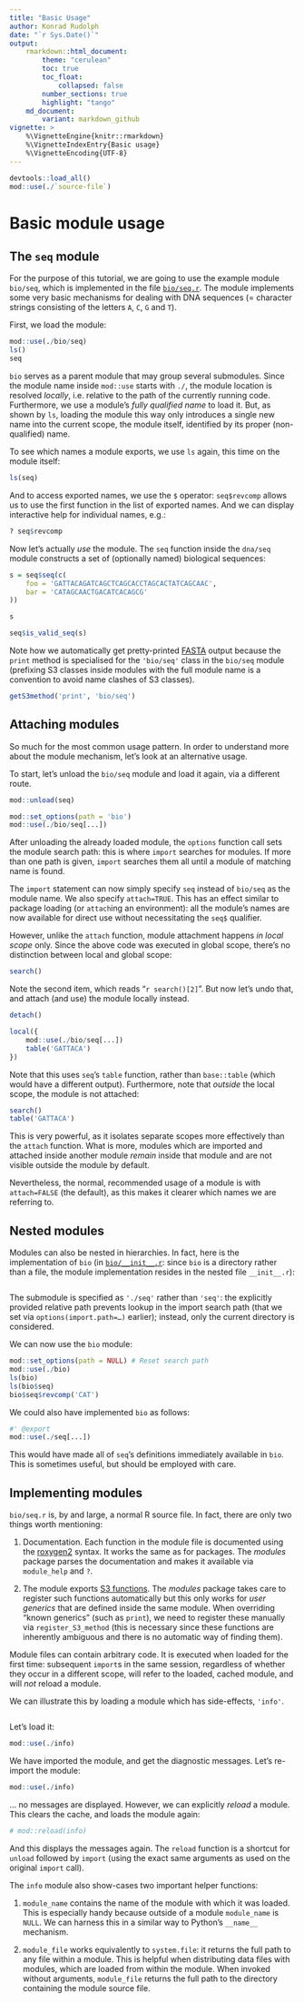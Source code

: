 ```yaml
---
title: "Basic Usage"
author: Konrad Rudolph
date: "`r Sys.Date()`"
output:
    rmarkdown::html_document:
        theme: "cerulean"
        toc: true
        toc_float:
            collapsed: false
        number_sections: true
        highlight: "tango"
    md_document:
        variant: markdown_github
vignette: >
    %\VignetteEngine{knitr::rmarkdown}
    %\VignetteIndexEntry{Basic usage}
    %\VignetteEncoding{UTF-8}
---
```

```r
devtools::load_all()
mod::use(./`source-file`)
```

# Basic module usage

## The `seq` module

For the purpose of this tutorial, we are going to use the example module
`bio/seq`, which is implemented in the file [`bio/seq.r`](bio/seq.r). The module
implements some very basic mechanisms for dealing with DNA sequences (=
character strings consisting of the letters `A`, `C`, `G` and `T`).

First, we load the module:

```r
mod::use(./bio/seq)
ls()
seq
```

`bio` serves as a parent module that may group several submodules. Since the
module name inside `mod::use` starts with `./`, the module location is resolved
*locally*, i.e. relative to the path of the currently running code. Furthermore,
we use a module’s *fully qualified name* to load it. But, as shown by `ls`,
loading the module this way only introduces a single new name into the current
scope, the module itself, identified by its proper (non-qualified) name.

To see which names a module exports, we use `ls` again, this time on the module
itself:

```r
ls(seq)
```

And to access exported names, we use the `$` operator: `seq$revcomp` allows us
to use the first function in the list of exported names. And we can display
interactive help for individual names, e.g.:

```r
? seq$revcomp
```

Now let’s actually *use* the module. The `seq` function inside the `dna/seq`
module constructs a set of (optionally named) biological sequences:

```r
s = seq$seq(c(
    foo = 'GATTACAGATCAGCTCAGCACCTAGCACTATCAGCAAC',
    bar = 'CATAGCAACTGACATCACAGCG'
))

s

seq$is_valid_seq(s)
```

Note how we automatically get pretty-printed
[FASTA](http://en.wikipedia.org/wiki/FASTA_format) output because the
`print` method is specialised for the `'bio/seq'` class in the `bio/seq` module
(prefixing S3 classes inside modules with the full module name is a convention
to avoid name clashes of S3 classes).

```r
getS3method('print', 'bio/seq')
```

## Attaching modules

So much for the most common usage pattern. In order to understand more about the
module mechanism, let’s look at an alternative usage.

To start, let’s unload the `bio/seq` module and load it again, via a different
route.

```r
mod::unload(seq)
```

```r
mod::set_options(path = 'bio')
mod::use(./bio/seq[...])
```

After unloading the already loaded module, the `options` function call sets
the module search path: this is where `import` searches for modules. If more
than one path is given, `import` searches them all until a module of matching
name is found.

The `import` statement can now simply specify `seq` instead of `bio/seq` as
the module name. We also specify `attach=TRUE`. This has an effect similar to
package loading (or `attach`ing an environment): all the module’s names are
now available for direct use without necessitating the `seq$` qualifier.

However, unlike the `attach` function, module attachment happens *in local
scope* only. Since the above code was executed in global scope, there’s no
distinction between local and global scope:

```r
search()
```

Note the second item, which reads “`r search()[2]`”. But now let’s undo
that, and attach (and use) the module locally instead.

```r
detach()

local({
    mod::use(./bio/seq[...])
    table('GATTACA')
})
```

Note that this uses `seq`’s `table` function, rather than `base::table` (which
would have a different output). Furthermore, note that *outside* the local
scope, the module is not attached:

```r
search()
table('GATTACA')
```

This is very powerful, as it isolates separate scopes more effectively than
the `attach` function. What is more, modules which are imported and attached
inside another module *remain* inside that module and are not visible outside
the module by default.

Nevertheless, the normal, recommended usage of a module is with `attach=FALSE`
(the default), as this makes it clearer which names we are referring to.

## Nested modules

Modules can also be nested in hierarchies. In fact, here is the implementation
of `bio` (in [`bio/__init__.r`](bio/__init__.r): since `bio` is a
directory rather than a file, the module implementation resides in the nested
file `__init__.r`):

```r
```

The submodule is specified as `'./seq'` rather than `'seq'`: the
explicitly provided relative path prevents lookup in the import search path
(that we set via `options(import.path=…)` earlier); instead, only the current
directory is considered.

We can now use the `bio` module:

```r
mod::set_options(path = NULL) # Reset search path
mod::use(./bio)
ls(bio)
ls(bio$seq)
bio$seq$revcomp('CAT')
```

We could also have implemented `bio` as follows:

```r
#' @export
mod::use(./seq[...])
```

This would have made all of `seq`’s definitions immediately available in
`bio`. This is sometimes useful, but should be employed with care.

## Implementing modules

`bio/seq.r` is, by and large, a normal R source file. In fact, there are only
two things worth mentioning:

1. Documentation. Each function in the module file is documented using the
   [roxygen2](http://cran.r-project.org/web/packages/roxygen2/index.html)
   syntax. It works the same as for packages. The *modules* package parses the
   documentation and makes it available via `module_help` and `?`.

2. The module exports [S3 functions](http://adv-r.had.co.nz/S3.html). The
   *modules* package takes care to register such functions automatically but
   this only works for *user generics* that are defined inside the same module.
   When overriding “known generics” (such as `print`), we need to register
   these manually via `register_S3_method` (this is necessary since these
   functions are inherently ambiguous and there is no automatic way of finding
   them).

Module files can contain arbitrary code. It is executed when loaded for the
first time: subsequent `import`s in the same session, regardless of whether they
occur in a different scope, will refer to the loaded, cached module, and will
*not* reload a module.

We can illustrate this by loading a module which has side-effects, `'info'`.

```r
```

Let’s load it:

```r
mod::use(./info)
```

We have imported the module, and get the diagnostic messages. Let’s re-import
the module:

```r
mod::use(./info)
```

… no messages are displayed. However, we can explicitly *reload* a module. This
clears the cache, and loads the module again:

```r
# mod::reload(info)
```

And this displays the messages again. The `reload` function is a shortcut for
`unload` followed by `import` (using the exact same arguments as used on the
original `import` call).

The `info` module also show-cases two important helper functions:

1. `module_name` contains the name of the module with which it was loaded. This
   is especially handy because outside of a module `module_name` is `NULL`. We
   can harness this in a similar way to Python’s `__name__` mechanism.

2. `module_file` works equivalently to `system.file`: it returns the full path
   to any file within a module. This is helpful when distributing data files
   with modules, which are loaded from within the module. When invoked without
   arguments, `module_file` returns the full path to the directory containing
   the module source file.
